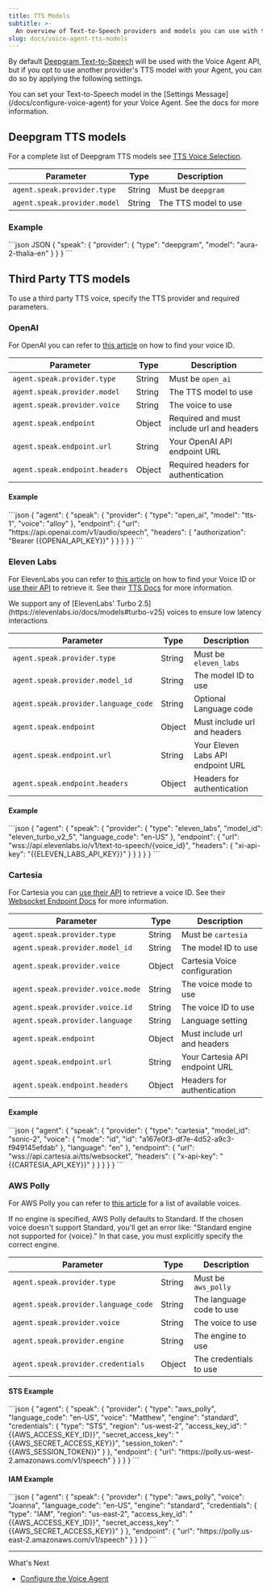 ```yaml
---
title: TTS Models
subtitle: >-
  An overview of Text-to-Speech providers and models you can use with the Voice Agent API.
slug: docs/voice-agent-tts-models
---
```


By default [Deepgram Text-to-Speech](/docs/tts-models) will be used with the Voice Agent API, but if you opt to use another provider's TTS model with your Agent, you can do so by applying the following settings.

<Info>
  You can set your Text-to-Speech model in the [Settings Message](/docs/configure-voice-agent) for your Voice Agent. See the docs for more information.
</Info>

## Deepgram TTS models

For a complete list of Deepgram TTS models see [TTS Voice Selection](/docs/tts-models).

| Parameter | Type | Description |
|-----------|------|-------------|
| `agent.speak.provider.type` | String | Must be `deepgram` |
| `agent.speak.provider.model` | String | The TTS model to use |

### Example

<CodeGroup>
  ```json JSON
  {
    "speak": {
      "provider": {
        "type": "deepgram",
        "model": "aura-2-thalia-en"
      }
    }
  }
  ```
</CodeGroup>

## Third Party TTS models

To use a third party TTS voice, specify the TTS provider and required parameters.

### OpenAI

For OpenAI you can refer to [this article](https://platform.openai.com/docs/guides/text-to-speech/voices) on how to find your voice ID.

| Parameter | Type | Description |
|-----------|------|-------------|
| `agent.speak.provider.type` | String | Must be `open_ai` |
| `agent.speak.provider.model` | String | The TTS model to use |
| `agent.speak.provider.voice` | String | The voice to use |
| `agent.speak.endpoint` | Object | Required and must include url and headers |
| `agent.speak.endpoint.url` | String | Your OpenAI API endpoint URL |
| `agent.speak.endpoint.headers` | Object | Required headers for authentication |

#### Example

<CodeGroup>
```json
{
  "agent": {
    "speak": {
      "provider": {
        "type": "open_ai",
        "model": "tts-1",
        "voice": "alloy"
      },
      "endpoint": {
        "url": "https://api.openai.com/v1/audio/speech",
        "headers": {
          "authorization": "Bearer {{OPENAI_API_KEY}}"
        }
      }
    }
  }
}
```
</CodeGroup>

### Eleven Labs

For ElevenLabs you can refer to [this article](https://help.elevenlabs.io/hc/en-us/articles/14599760033937-How-do-I-find-my-voices-ID-of-my-voices-via-the-website-and-through-the-API) on how to find your Voice ID or [use their API](https://elevenlabs.io/docs/api-reference/voices/search) to retrieve it. See their [TTS Docs](https://elevenlabs.io/docs/api-reference/text-to-speech/v-1-text-to-speech-voice-id-stream-input) for more information.

<Info>
We support any of [ElevenLabs' Turbo 2.5](https://elevenlabs.io/docs/models#turbo-v25) voices to ensure low latency interactions
</Info>

| Parameter | Type | Description |
|-----------|------|-------------|
| `agent.speak.provider.type` | String | Must be `eleven_labs` |
| `agent.speak.provider.model_id` | String | The model ID to use |
| `agent.speak.provider.language_code` | String | Optional Language code |
| `agent.speak.endpoint` | Object | Must include url and headers |
| `agent.speak.endpoint.url` | String | Your Eleven Labs API endpoint URL |
| `agent.speak.endpoint.headers` | Object | Headers for authentication |

#### Example

<CodeGroup>
```json
{
  "agent": {
    "speak": {
      "provider": {
        "type": "eleven_labs",
        "model_id": "eleven_turbo_v2_5",
        "language_code": "en-US"
      },
      "endpoint": {
        "url": "wss://api.elevenlabs.io/v1/text-to-speech/{voice_id}",
        "headers": {
          "xi-api-key": "{{ELEVEN_LABS_API_KEY}}"
        }
      }
    }
  }
}
```
</CodeGroup>

### Cartesia

For Cartesia you can [use their API](https://docs.cartesia.ai/api-reference/voices/list) to retrieve a voice ID. See their [Websocket Endpoint Docs](https://docs.cartesia.ai/api-reference/tts/tts) for more information.

| Parameter | Type | Description |
|-----------|------|-------------|
| `agent.speak.provider.type` | String | Must be `cartesia` |
| `agent.speak.provider.model_id` | String | The model ID to use |
| `agent.speak.provider.voice` | Object | Cartesia Voice configuration |
| `agent.speak.provider.voice.mode` | String | The voice mode to use |
| `agent.speak.provider.voice.id` | String | The voice ID to use |
| `agent.speak.provider.language` | String | Language setting |
| `agent.speak.endpoint` | Object | Must include url and headers |
| `agent.speak.endpoint.url` | String | Your Cartesia API endpoint URL |
| `agent.speak.endpoint.headers` | Object | Headers for authentication |

#### Example

<CodeGroup>
```json
{
  "agent": {
    "speak": {
    "provider": {
      "type": "cartesia",
      "model_id": "sonic-2",
      "voice": {
        "mode": "id",
        "id": "a167e0f3-df7e-4d52-a9c3-f949145efdab"
	    },
      "language": "en"
    },
    "endpoint": {
      "url": "wss://api.cartesia.ai/tts/websocket",
      "headers": {
        "x-api-key": "{{CARTESIA_API_KEY}}"
        }
      }
    }
  }
}
```
</CodeGroup>

### AWS Polly

For AWS Polly you can refer to [this article](https://docs.aws.amazon.com/polly/latest/dg/available-voices.html) for a list of available voices.

<Warning>
  If no engine is specified, AWS Polly defaults to Standard. If the chosen voice doesn't support Standard, you'll get an error like: "Standard engine not supported for {voice}." In that case, you must explicitly specify the correct engine.
</Warning>

| Parameter | Type | Description |
|-----------|------|-------------|
| `agent.speak.provider.type` | String | Must be `aws_polly` |
| `agent.speak.provider.language_code` | String | The language code to use |
| `agent.speak.provider.voice` | String | The voice to use |
| `agent.speak.provider.engine` | String | The engine to use |
| `agent.speak.provider.credentials` | Object | The credentials to use |

#### STS Example
<CodeGroup>
```json
{
  "agent": {
    "speak": {
      "provider": {
        "type": "aws_polly",
        "language_code": "en-US",
        "voice": "Matthew",
        "engine": "standard",
        "credentials": {
          "type": "STS",
          "region": "us-west-2",
          "access_key_id": "{{AWS_ACCESS_KEY_ID}}",
          "secret_access_key": "{{AWS_SECRET_ACCESS_KEY}}",
          "session_token": "{{AWS_SESSION_TOKEN}}"
        }
      },
      "endpoint": {
        "url": "https://polly.us-west-2.amazonaws.com/v1/speech"
      }
    }
  }
}
```
</CodeGroup>

#### IAM Example

<CodeGroup>
```json
{
  "agent": {
    "speak": {
      "provider": {
        "type": "aws_polly",
        "voice": "Joanna",
        "language_code": "en-US",
        "engine": "standard",
        "credentials": {
          "type": "IAM",
          "region": "us-east-2",
          "access_key_id": "{{AWS_ACCESS_KEY_ID}}",
          "secret_access_key": "{{AWS_SECRET_ACCESS_KEY}}"
        }
      },
      "endpoint": {
        "url": "https://polly.us-east-2.amazonaws.com/v1/speech"
      }
    }
  }
}
```
</CodeGroup>

***

What's Next

* [Configure the Voice Agent](/docs/configure-voice-agent)
